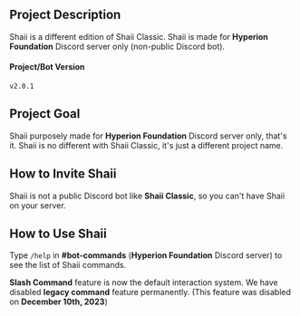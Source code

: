 ## Project Description
Shaii is a different edition of Shaii Classic. Shaii is made for **Hyperion Foundation** Discord server only (non-public Discord bot).

#### Project/Bot Version
`v2.0.1`

## Project Goal
Shaii purposely made for **Hyperion Foundation** Discord server only, that's it. Shaii is no different with Shaii Classic, it's just a different project name.

## How to Invite Shaii
Shaii is not a public Discord bot like **Shaii Classic**, so you can't have Shaii on your server.

## How to Use Shaii
Type `/help` in **#bot-commands** (**Hyperion Foundation** Discord server) to see the list of Shaii commands.

**Slash Command** feature is now the default interaction system. We have disabled **legacy command** feature permanently. (This feature was disabled on **December 10th, 2023**)